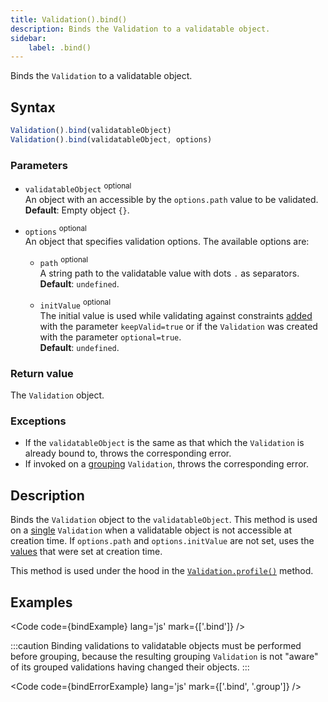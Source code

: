 ```yaml
---
title: Validation().bind()
description: Binds the Validation to a validatable object.
sidebar:
    label: .bind()
---
```



Binds the `Validation` to a validatable object.

## Syntax

```js
Validation().bind(validatableObject)
Validation().bind(validatableObject, options)
```

### Parameters

- `validatableObject` <sup>optional</sup>
<br/> An object with an accessible by the `options.path` value to be validated.
<br/> **Default**: Empty object `{}`.

- `options` <sup>optional</sup>
<br/> An object that specifies validation options. The available options are:

    - `path` <sup>optional</sup>
    <br/> A string path to the validatable value with dots `.` as separators.
    <br/> **Default**: `undefined`.

    - `initValue` <sup>optional</sup>
    <br/> The initial value is used while validating against constraints [added](/api/validation/instance-methods/constraint/#parameters) with the parameter `keepValid=true` or if the `Validation` was created with the parameter `optional=true`.
    <br/> **Default**: `undefined`.

### Return value

The `Validation` object. 

### Exceptions

- If the `validatableObject` is the same as that which the `Validation` is already bound to, throws the corresponding error.
- If invoked on a [grouping](/concept/grouping-validations/) `Validation`, throws the corresponding error.

## Description

Binds the `Validation` object to the `validatableObject`. This method is used on a [single](/concept/single-validation/) `Validation` when a validatable object is not accessible at creation time. If `options.path` and `options.initValue` are not set, uses the [values](/api/validation/constructor/#parameters) that were set at creation time.

This method is used under the hood in the [`Validation.profile()`](/api/validation/static-methods/profile/) method.

## Examples

<Code code={bindExample} lang='js' mark={['.bind']} />

:::caution 
Binding validations to validatable objects must be performed before grouping, because the resulting grouping `Validation` is not "aware" of its grouped validations having changed their objects.
:::

<Code code={bindErrorExample} lang='js' mark={['.bind', '.group']} />